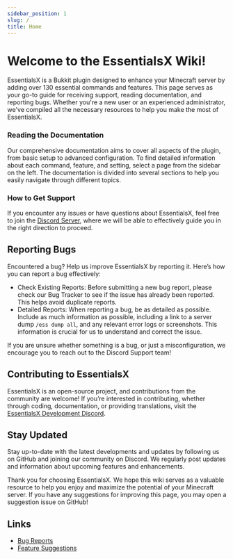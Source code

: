 ```yaml
---
sidebar_position: 1
slug: /
title: Home
---
```

# Welcome to the EssentialsX Wiki!

EssentialsX is a Bukkit plugin designed to enhance your Minecraft server by adding over 130 essential commands and features. This page serves as your go-to guide for receiving support, reading documentation, and reporting bugs. Whether you're a new user or an experienced administrator, we've compiled all the necessary resources to help you make the most of EssentialsX.

### Reading the Documentation
Our comprehensive documentation aims to cover all aspects of the plugin, from basic setup to advanced configuration. To find detailed information about each command, feature, and setting, select a page from the sidebar on the left. The documentation is divided into several sections to help you easily navigate through different topics.

### How to Get Support
If you encounter any issues or have questions about EssentialsX, feel free to join the [Discord Server](https://discord.gg/h8CnPSw), where we will be able to effectively guide you in the right direction to proceed.

## Reporting Bugs
Encountered a bug? Help us improve EssentialsX by reporting it. Here’s how you can report a bug effectively:

* Check Existing Reports: Before submitting a new bug report, please check our Bug Tracker to see if the issue has already been reported. This helps avoid duplicate reports.
* Detailed Reports: When reporting a bug, be as detailed as possible. Include as much information as possible, including a link to a server dump `/ess dump all`, and any relevant error logs or screenshots. This information is crucial for us to understand and correct the issue.

If you are unsure whether something is a bug, or just a misconfiguration, we encourage you to reach out to the Discord Support team!

## Contributing to EssentialsX
EssentialsX is an open-source project, and contributions from the community are welcome! If you’re interested in contributing, whether through coding, documentation, or providing translations, visit the [EssentialsX Development Discord](https://discord.gg/CUN7qVb).

## Stay Updated
Stay up-to-date with the latest developments and updates by following us on GitHub and joining our community on Discord. We regularly post updates and information about upcoming features and enhancements.

Thank you for choosing EssentialsX. We hope this wiki serves as a valuable resource to help you enjoy and maximize the potential of your Minecraft server.
If you have any suggestions for improving this page, you may open a suggestion issue on GitHub!


## Links
* [Bug Reports](https://github.com/EssentialsX/Essentials/issues/new?assignees=&labels=bug%3A+unconfirmed&projects=&template=report-a-bug.yml)
* [Feature Suggestions](https://github.com/EssentialsX/Essentials/issues/new?assignees=&labels=type%3A+enhancement&projects=&template=request-a-feature.yml)